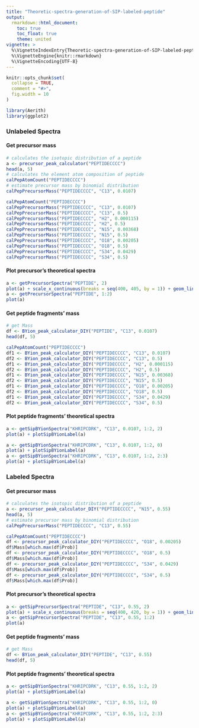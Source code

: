 ```yaml
---
title: "Theoretic-spectra-generation-of-SIP-labeled-peptide"
output:
  rmarkdown::html_document:
    toc: true
    toc_float: true
    theme: united
vignette: >
  %\VignetteIndexEntry{Theoretic-spectra-generation-of-SIP-labeled-peptide}
  %\VignetteEngine{knitr::rmarkdown}
  %\VignetteEncoding{UTF-8}
---
```


```r
knitr::opts_chunk$set(
  collapse = TRUE,
  comment = "#>",
  fig.width = 10
)
```

```r
library(Aerith)
library(ggplot2)
```

### Unlabeled Spectra 

#### Get precursor mass

```r
# calculates the isotopic distribution of a peptide
a <- precursor_peak_calculator("PEPTIDECCCC")
head(a, 5)
# calculates the element atom composition of peptide
calPepAtomCount("PEPTIDECCCC")
# estimate precursor mass by binomial distribution
calPepPrecursorMass("PEPTIDECCCC", "C13", 0.0107)
```

```r
calPepAtomCount("PEPTIDECCCC")
calPepPrecursorMass("PEPTIDECCCC", "C13", 0.0107)
calPepPrecursorMass("PEPTIDECCCC", "C13", 0.5)
calPepPrecursorMass("PEPTIDECCCC", "H2", 0.000115)
calPepPrecursorMass("PEPTIDECCCC", "H2", 0.5)
calPepPrecursorMass("PEPTIDECCCC", "N15", 0.00368)
calPepPrecursorMass("PEPTIDECCCC", "N15", 0.5)
calPepPrecursorMass("PEPTIDECCCC", "O18", 0.00205)
calPepPrecursorMass("PEPTIDECCCC", "O18", 0.5)
calPepPrecursorMass("PEPTIDECCCC", "S34", 0.0429)
calPepPrecursorMass("PEPTIDECCCC", "S34", 0.5)
```


#### Plot precursor's theoretical spectra

```r
a <- getPrecursorSpectra("PEPTIDE", 2)
plot(a) + scale_x_continuous(breaks = seq(400, 405, by = 1)) + geom_linerange(linewidth = 0.2)
a <- getPrecursorSpectra("PEPTIDE", 1:2)
plot(a)
```

#### Get peptide fragments' mass

```r
# get Mass
df <- BYion_peak_calculator_DIY("PEPTIDE", "C13", 0.0107)
head(df, 5)
```

```r
calPepAtomCount("PEPTIDECCCC")
df1 <- BYion_peak_calculator_DIY("PEPTIDECCCC", "C13", 0.0107)
df2 <- BYion_peak_calculator_DIY("PEPTIDECCCC", "C13", 0.5)
df1 <- BYion_peak_calculator_DIY("PEPTIDECCCC", "H2", 0.000115)
df2 <- BYion_peak_calculator_DIY("PEPTIDECCCC", "H2", 0.5)
df1 <- BYion_peak_calculator_DIY("PEPTIDECCCC", "N15", 0.00368)
df2 <- BYion_peak_calculator_DIY("PEPTIDECCCC", "N15", 0.5)
df1 <- BYion_peak_calculator_DIY("PEPTIDECCCC", "O18", 0.00205)
df2 <- BYion_peak_calculator_DIY("PEPTIDECCCC", "O18", 0.5)
df1 <- BYion_peak_calculator_DIY("PEPTIDECCCC", "S34", 0.0429)
df2 <- BYion_peak_calculator_DIY("PEPTIDECCCC", "S34", 0.5)
```

#### Plot peptide fragments' theoretical spectra

```r
a <- getSipBYionSpectra("KHRIPCDRK", "C13", 0.0107, 1:2, 2)
plot(a) + plotSipBYionLabel(a)
```

```r
a <- getSipBYionSpectra("KHRIPCDRK", "C13", 0.0107, 1:2, 0)
plot(a) + plotSipBYionLabel(a)
a <- getSipBYionSpectra("KHRIPCDRK", "C13", 0.0107, 1:2, 2:3)
plot(a) + plotSipBYionLabel(a)
```

### Labeled Spectra 

#### Get precursor mass

```r
# calculates the isotopic distribution of a peptide
a <- precursor_peak_calculator_DIY("PEPTIDECCCC", "N15", 0.55)
head(a, 5)
# estimate precursor mass by binomial distribution
calPepPrecursorMass("PEPTIDECCCC", "C13", 0.55)
```

```r
calPepAtomCount("PEPTIDECCCC")
df <- precursor_peak_calculator_DIY("PEPTIDECCCC", "O18", 0.00205)
df$Mass[which.max(df$Prob)]
df <- precursor_peak_calculator_DIY("PEPTIDECCCC", "O18", 0.5)
df$Mass[which.max(df$Prob)]
df <- precursor_peak_calculator_DIY("PEPTIDECCCC", "S34", 0.0429)
df$Mass[which.max(df$Prob)]
df <- precursor_peak_calculator_DIY("PEPTIDECCCC", "S34", 0.5)
df$Mass[which.max(df$Prob)]
```


#### Plot precursor's theoretical spectra

```r
a <- getSipPrecursorSpectra("PEPTIDE", "C13", 0.55, 2)
plot(a) + scale_x_continuous(breaks = seq(400, 420, by = 1)) + geom_linerange(linewidth = 0.2)
a <- getSipPrecursorSpectra("PEPTIDE", "C13", 0.55, 1:2)
plot(a)
```

#### Get peptide fragments' mass

```r
# get Mass
df <- BYion_peak_calculator_DIY("PEPTIDE", "C13", 0.55)
head(df, 5)
```

#### Plot peptide fragments' theoretical spectra

```r
a <- getSipBYionSpectra("KHRIPCDRK", "C13", 0.55, 1:2, 2)
plot(a) + plotSipBYionLabel(a)
```

```r
a <- getSipBYionSpectra("KHRIPCDRK", "C13", 0.55, 1:2, 0)
plot(a) + plotSipBYionLabel(a)
a <- getSipBYionSpectra("KHRIPCDRK", "C13", 0.55, 1:2, 2:3)
plot(a) + plotSipBYionLabel(a)
```
